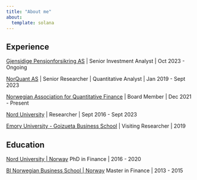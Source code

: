 ```yaml
---
title: "About me"
about:
  template: solana
---
```


## Experience

[Gjensidige Pensjonforsikring AS](https://www.gjensidige.com/) \| Senior Investment Analyst \| Oct 2023 - Ongoing

[NorQuant AS](https://www.norquant.no/) \| Senior Researcher \| Quantitative Analyst \| Jan 2019 - Sept 2023

[Norwegian Association for Quantitative Finance](https://nfkf.no/) \| Board Member \| Dec 2021 - Present

[Nord University](https://www.nord.no/) \| Researcher \| Sept 2016 - Sept 2023

[Emory University - Goizueta Business School](https://goizueta.emory.edu/) \| Visiting Researcher \| 2019

## Education

[Nord University \| Norway](https://www.nord.no/) PhD in Finance \| 2016 - 2020

[BI Norwegian Business School \| Norway](https://www.bi.edu/) Master in Finance \| 2013 - 2015

